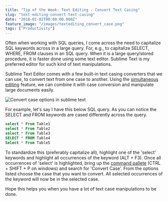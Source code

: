 ```yaml
---
title: "Tip of the Week: Text Editing - Convert Text Casing"
slug: "text-editing-convert-text-casing"
date: "2018-01-02T00:00:00.000Z"
feature_image: "/images/textediting_convert_case.png"
tags: ["Productivity"]
---
```


Often when working with SQL queries, I come across the need to capitalize SQL keywords across in a large query. For, e.g., to capitalize SELECT, WHERE, FROM clauses in an SQL query. When it is a large query/stored procedure, it is faster done using some text editor. Sublime Text is my preferred editor for such kind of text manipulations.

Sublime Text Editor comes with a few built-in text casing converters that we can use, to convert text from one case to another. Using the [simultaneous editing](https://en.wikipedia.org/wiki/Simultaneous_editing) feature, we can combine it with case conversion and manipulate large documents easily.

![Convert case options in sublime text](/images/textediting_convert_case.png)

For example, let's say I have this below SQL query. As you can notice the SELECT and FROM keywords are cased differently across the query.

```sql
select * From Table1
select * From Table2
select * From Table3
SELECT * FROM Table4
Select * From Table5
```
    

To standardize this (preferably capitalize all), highlight one of the 'select' keywords and highlight all occurrences of the keyword (ALT + F3). Once all occurrences of 'select' is highlighted, bring up the [command pallete](http://docs.sublimetext.info/en/latest/extensibility/command_palette.html) (CTRL + SHIFT + P on windows) and search for 'Convert Case'. From the options listed choose the case that you want to convert. All selected occurrences of the keyword will now be in the selected case.

Hope this helps you when you have a lot of text case manipulations to be done.